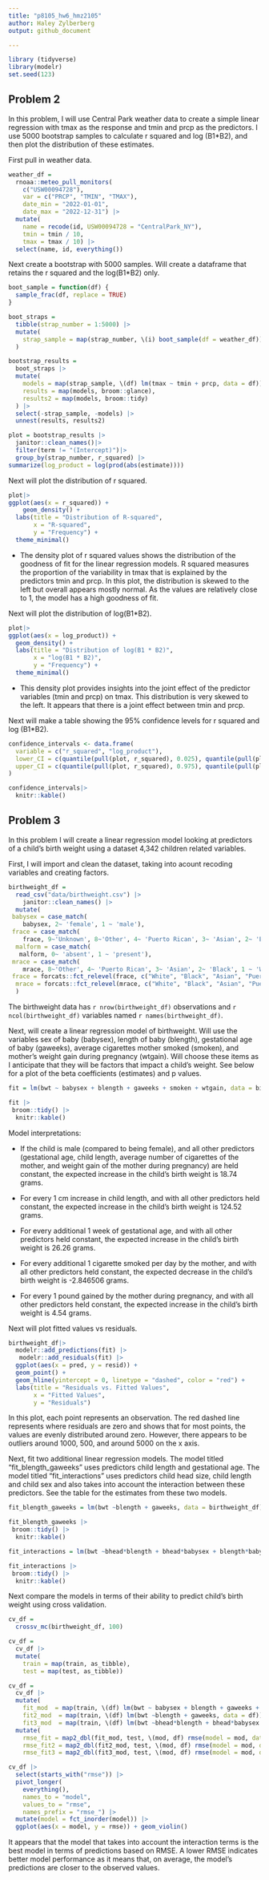 ```yaml
---
title: "p8105_hw6_hmz2105"
author: Haley Zylberberg
output: github_document

---
```


```r
library (tidyverse)
library(modelr)
set.seed(123)
```

## Problem 2

In this problem, I will use Central Park weather data to create a simple linear regression with tmax as the response and tmin and prcp as the predictors. I use 5000 bootstrap samples to calculate r squared and log (B1*B2), and then plot the distribution of these estimates.

First pull in weather data.

```r
weather_df = 
  rnoaa::meteo_pull_monitors(
    c("USW00094728"),
    var = c("PRCP", "TMIN", "TMAX"), 
    date_min = "2022-01-01",
    date_max = "2022-12-31") |>
  mutate(
    name = recode(id, USW00094728 = "CentralPark_NY"),
    tmin = tmin / 10,
    tmax = tmax / 10) |>
  select(name, id, everything())
```


Next create a bootstrap with 5000 samples. Will create a dataframe that retains the r squared and the log(B1*B2) only.

```r
boot_sample = function(df) {
  sample_frac(df, replace = TRUE)
}

boot_straps = 
  tibble(strap_number = 1:5000) |> 
  mutate(
    strap_sample = map(strap_number, \(i) boot_sample(df = weather_df))
  )

bootstrap_results =
  boot_straps |> 
  mutate(
    models = map(strap_sample, \(df) lm(tmax ~ tmin + prcp, data = df)),
    results = map(models, broom::glance),
    results2 = map(models, broom::tidy)
  ) |> 
  select(-strap_sample, -models) |> 
  unnest(results, results2) 

plot = bootstrap_results |> 
  janitor::clean_names()|>
  filter(term != "(Intercept)")|>
  group_by(strap_number, r_squared) |> 
summarize(log_product = log(prod(abs(estimate))))
```

Next will plot the distribution of r squared.

```r
plot|>
ggplot(aes(x = r_squared)) +
    geom_density() +
  labs(title = "Distribution of R-squared",
       x = "R-squared",
       y = "Frequency") +
  theme_minimal()
```

 * The density plot of r squared values shows the distribution of the goodness of fit for the linear regression models. R squared measures the proportion of the variability in tmax that is explained by the predictors tmin and prcp. In this plot, the distribution is skewed to the left but overall appears mostly normal. As the values are relatively close to 1, the model has a high goodness of fit.


Next will plot the distribution of  log(B1*B2).

```r
plot|>
ggplot(aes(x = log_product)) +
  geom_density() +
  labs(title = "Distribution of log(B1 * B2)",
       x = "log(B1 * B2)",
       y = "Frequency") +
  theme_minimal()
```

* This density plot provides insights into the joint effect of the predictor variables (tmin and prcp) on tmax. This distribution is very skewed to the left. It appears that there is a joint effect between tmin and prcp.

Next will make a table showing the 95% confidence levels for r squared and log (B1*B2).

```r
confidence_intervals <- data.frame(
  variable = c("r_squared", "log_product"),
  lower_CI = c(quantile(pull(plot, r_squared), 0.025), quantile(pull(plot, log_product), 0.025)),
  upper_CI = c(quantile(pull(plot, r_squared), 0.975), quantile(pull(plot, log_product), 0.975))
)

confidence_intervals|> 
  knitr::kable()
```


## Problem 3

In this problem I will create a linear regression model looking at predictors of a child's birth weight using a dataset 4,342 children related variables. 

First, I will import and clean the dataset, taking into acount recoding variables and creating factors.

```r
birthweight_df = 
  read_csv("data/birthweight.csv") |>
    janitor::clean_names() |>
  mutate(
 babysex = case_match(
    babysex, 2~ 'female', 1 ~ 'male'),
 frace = case_match(
    frace, 9~'Unknown', 8~'Other', 4~ 'Puerto Rican', 3~ 'Asian', 2~ 'Black', 1 ~ 'White'),
  malform = case_match(
   malform, 0~ 'absent', 1 ~ 'present'),
 mrace = case_match(
    mrace, 8~'Other', 4~ 'Puerto Rican', 3~ 'Asian', 2~ 'Black', 1 ~ 'White'),
 frace = forcats::fct_relevel(frace, c("White", "Black", "Asian", "Puerto Rican", "Other")),
  mrace = forcats::fct_relevel(mrace, c("White", "Black", "Asian", "Puerto Rican"))
  )
```

The birthweight data has `r nrow(birthweight_df)` observations and `r ncol(birthweight_df)` variables named `r names(birthweight_df)`.

Next, will create a linear regression model of birthweight. Will use the variables sex of baby (babysex), length of baby (blength), gestational age of baby (gaweeks), average cigarettes mother smoked (smoken), and mother's weight gain during pregnancy (wtgain). Will choose these items as I anticipate that they will be factors that impact a child's weight. See below for a plot of the beta coefficients (estimates) and p values.

```r
fit = lm(bwt ~ babysex + blength + gaweeks + smoken + wtgain, data = birthweight_df)

fit |> 
 broom::tidy() |>
  knitr::kable()
```

Model interpretations:

* If the child is male (compared to being female), and all other predictors (gestational age, child length, average number of cigarettes of the mother, and weight gain of the mother during pregnancy) are held constant, the expected increase in the child's birth weight is 18.74 grams.

* For every 1 cm increase in child length, and with all other predictors held constant, the expected increase in the child's birth weight is 124.52 grams.

* For every additional 1 week of gestational age, and with all other predictors held constant, the expected increase in the child's birth weight is 26.26 grams.

* For every additional 1 cigarette smoked per day by the mother, and with all other predictors held constant, the expected decrease in the child's birth weight is -2.846506 grams.

* For every 1 pound  gained by the mother during pregnancy, and with all other predictors held constant, the expected increase in the child's birth weight is 4.54 grams.

Next will plot fitted values vs residuals.

```r
birthweight_df|> 
  modelr::add_predictions(fit) |>
   modelr::add_residuals(fit) |>
  ggplot(aes(x = pred, y = resid)) +
  geom_point() +
  geom_hline(yintercept = 0, linetype = "dashed", color = "red") +
  labs(title = "Residuals vs. Fitted Values",
       x = "Fitted Values",
       y = "Residuals")
```

In this plot, each point represents an observation. The red dashed line represents where residuals are zero and shows that for most points, the values are evenly distributed around zero. However, there appears to be outliers around 1000, 500, and around 5000 on the x axis.

Next, fit two additional linear regression models. The model titled "fit_blength_gaweeks" uses predictors child length and gestational age. The model titled "fit_interactions" uses predictors child head size, child length and child sex and also takes into account the interaction between these predictors. See the table for the estimates from these two models.

```r
fit_blength_gaweeks = lm(bwt ~blength + gaweeks, data = birthweight_df)

fit_blength_gaweeks |> 
 broom::tidy() |>
  knitr::kable()

fit_interactions = lm(bwt ~bhead*blength + bhead*babysex + blength*babysex + blength*bhead*babysex, data = birthweight_df)

fit_interactions |> 
 broom::tidy() |>
  knitr::kable()
```

Next compare the models in terms of their ability to predict child's birth weight using cross validation. 

```r
cv_df = 
  crossv_mc(birthweight_df, 100) 

cv_df =
  cv_df |> 
  mutate(
    train = map(train, as_tibble),
    test = map(test, as_tibble))

cv_df = 
  cv_df |> 
  mutate(
    fit_mod  = map(train, \(df) lm(bwt ~ babysex + blength + gaweeks + smoken + wtgain, data = df)),
    fit2_mod  = map(train, \(df) lm(bwt ~blength + gaweeks, data = df)),
    fit3_mod  = map(train, \(df) lm(bwt ~bhead*blength + bhead*babysex + blength*babysex + blength*bhead*babysex, data = df))) |> 
  mutate(
    rmse_fit = map2_dbl(fit_mod, test, \(mod, df) rmse(model = mod, data = df)),
    rmse_fit2 = map2_dbl(fit2_mod, test, \(mod, df) rmse(model = mod, data = df)),
    rmse_fit3 = map2_dbl(fit3_mod, test, \(mod, df) rmse(model = mod, data = df)))

cv_df |> 
  select(starts_with("rmse")) |> 
  pivot_longer(
    everything(),
    names_to = "model", 
    values_to = "rmse",
    names_prefix = "rmse_") |> 
  mutate(model = fct_inorder(model)) |> 
  ggplot(aes(x = model, y = rmse)) + geom_violin()
```

It appears that the model that takes into account the interaction terms is the best model in terms of predictions based on RMSE. A lower RMSE indicates better model performance as it means that, on average, the model's predictions are closer to the observed values. 